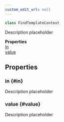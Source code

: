```yaml
---
custom_edit_url: null
---
```


```ts
class FindTemplateContext
```

<div>

</div>

Description placeholder

<div className="container">
  <div className="row mb-2"><div className="col col--12"><strong>Properties</strong></div></div>
  <div className="row"><div className="col col--12"><a href="#in">in</a><br/><a href="#value">value</a></div></div>
</div>

## Properties

### in {#in}

<div>

</div>

Description placeholder

### value {#value}

<div>

</div>

Description placeholder

